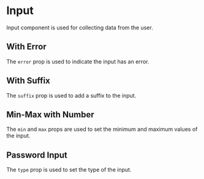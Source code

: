 
<Meta of={InputStories} />

# Input

Input component is used for collecting data from the user.

<Canvas of={InputStories.Playground}>
  <div className='p-5 rounded-md bg-second'>
    <Story of={InputStories.Playground} />
  </div>
</Canvas>

<Controls of={InputStories.Playground} />

## With Error

The `error` prop is used to indicate the input has an error.

<Canvas of={InputStories.WithError}>
  <div className='p-5 rounded-md bg-second'>
    <Story of={InputStories.WithError} />
  </div>
</Canvas>

<Controls of={InputStories.WithError} />

## With Suffix

The `suffix` prop is used to add a suffix to the input.

<Canvas of={InputStories.WithSuffix}>
  <div className='p-5 rounded-md bg-second'>
    <Story of={InputStories.WithSuffix} />
  </div>
</Canvas>

<Controls of={InputStories.WithSuffix} />

## Min-Max with Number

The `min` and `max` props are used to set the minimum and maximum values of the input.

<Canvas of={InputStories.MinMaxNumber}>
  <div className='p-5 rounded-md bg-second'>
    <Story of={InputStories.MinMaxNumber} />
  </div>
</Canvas>

<Controls of={InputStories.MinMaxNumber} />

## Password Input

The `type` prop is used to set the type of the input.

<Canvas of={InputStories.Password}>
  <div className='p-5 rounded-md bg-second'>
    <Story of={InputStories.Password} />
  </div>
</Canvas>

<Controls of={InputStories.Password} />
